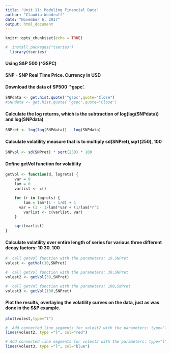```yaml
---
title: 'Unit 11: Modeling Financial Data'
author: "Claudia Woodruff"
date: "November 6, 2017"
output: html_document
---
```


```r
knitr::opts_chunk$set(echo = TRUE)

#  install.packages("tseries")
  library(tseries)
```



#### Using S&P 500 (^GSPC)
####   SNP - SNP Real Time Price. Currency in USD

####  Download the data of SP500 '^gspc'.

```r
SNPdata <- get.hist.quote('^gspc',quote="Close")
#SNPdata <- get.hist.quote('^gspc',quote="Close")

```

####  Calculate the log returns, which is the subtraction of log(lag(SNPdata)) and log(SNPdata)

```r
SNPret <- log(lag(SNPdata)) - log(SNPdata)
```

####  Calculate volatility measure that is to multiply sd(SNPret),sqrt(250), 100

```r
SNPvol <- sd(SNPret) * sqrt(250) * 100
```

#### Define getVol function for volatility

```r
getVol <- function(d, logrets) {
	var = 0
	lam = 0
	varlist <- c()

	for (r in logrets) {
		lam = lam*(1 - 1/d) + 1
	  var = (1 - 1/lam)*var + (1/lam)*r^2
		varlist <- c(varlist, var)
	}

	sqrt(varlist)
}
```

#### Calculate volatility over entire length of series for various three different decay factors: 10 30. 100

```r
#  call getVol function with the parameters: 10,SNPret
volest <- getVol(10,SNPret)

#  call getVol function with the parameters: 30,SNPret
volest2 <- getVol(30,SNPret)

#  call getVol function with the parameters: 100,SNPret
volest3 <- getVol(100,SNPret)
```

#### Plot the results, overlaying the volatility curves on the data, just as was done in the S&P example.
```r
plot(volest,type="l")

#  Add connected line segments for volest2 with the parameters: type="l",col="red"
lines(volest2, type ="l", col="red")

# Add connected line segments for volest3 with the parameters: type="l",col="blue"
lines(volest3, type ="l", col="blue")
```